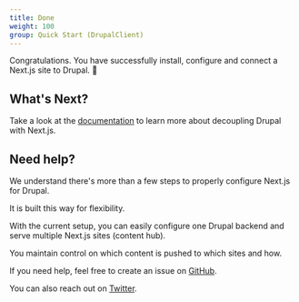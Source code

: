 ```yaml
---
title: Done
weight: 100
group: Quick Start (DrupalClient)
---
```


Congratulations. You have successfully install, configure and connect a Next.js site to Drupal. 🎉

## What's Next?

Take a look at the [documentation](/docs) to learn more about decoupling Drupal with Next.js.

## Need help?

We understand there's more than a few steps to properly configure Next.js for Drupal.

It is built this way for flexibility.

With the current setup, you can easily configure one Drupal backend and serve multiple Next.js sites (content hub).

You maintain control on which content is pushed to which sites and how.

If you need help, feel free to create an issue on [GitHub](https://github.com/chapter-three/next-drupal).

You can also reach out on [Twitter](https://twitter.com/shadcn).
